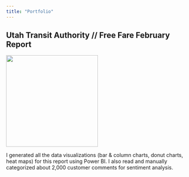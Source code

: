 ```yaml
---
title: "Portfolio"
---
```


## Utah Transit Authority // Free Fare February Report

::: {layout-ncol=2 layout-valign="center"}
[![](assets/portfolio/UTA FFF.png){width=250px}](assets/portfolio/UTA FFF report.pdf)

I generated all the data visualizations (bar & column charts, donut charts, heat maps) for this report using Power BI. I also read and manually categorized about 2,000 customer comments for sentiment analysis.
:::
